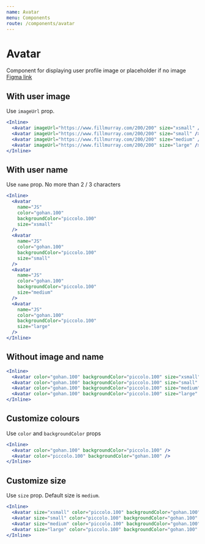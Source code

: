 ```yaml
---
name: Avatar
menu: Components
route: /components/avatar
---
```


# Avatar

Component for displaying user profile image or placeholder if no image
[Figma link](https://www.figma.com/file/rQDkupIZuIlueXNMoYObjt/Hub88---Templates?node-id=1448%3A0)

## With user image

Use `imageUrl` prop.

```jsx react-live
<Inline>
  <Avatar imageUrl="https://www.fillmurray.com/200/200" size="xsmall" />
  <Avatar imageUrl="https://www.fillmurray.com/200/200" size="small" />
  <Avatar imageUrl="https://www.fillmurray.com/200/200" size="medium" />
  <Avatar imageUrl="https://www.fillmurray.com/200/200" size="large" />
</Inline>
```

## With user name

Use `name` prop. No more than 2 / 3 characters

```jsx react-live
<Inline>
  <Avatar
    name="JS"
    color="gohan.100"
    backgroundColor="piccolo.100"
    size="xsmall"
  />
  <Avatar
    name="JS"
    color="gohan.100"
    backgroundColor="piccolo.100"
    size="small"
  />
  <Avatar
    name="JS"
    color="gohan.100"
    backgroundColor="piccolo.100"
    size="medium"
  />
  <Avatar
    name="JS"
    color="gohan.100"
    backgroundColor="piccolo.100"
    size="large"
  />
</Inline>
```

## Without image and name

```jsx react-live
<Inline>
  <Avatar color="gohan.100" backgroundColor="piccolo.100" size="xsmall" />
  <Avatar color="gohan.100" backgroundColor="piccolo.100" size="small" />
  <Avatar color="gohan.100" backgroundColor="piccolo.100" size="medium" />
  <Avatar color="gohan.100" backgroundColor="piccolo.100" size="large" />
</Inline>
```

## Customize colours

Use `color` and `backgroundColor` props

```jsx react-live
<Inline>
  <Avatar color="gohan.100" backgroundColor="piccolo.100" />
  <Avatar color="piccolo.100" backgroundColor="gohan.100" />
</Inline>
```

## Customize size

Use `size` prop. Default size is `medium`.

```jsx react-live
<Inline>
  <Avatar size="xsmall" color="piccolo.100" backgroundColor="gohan.100" />
  <Avatar size="small" color="piccolo.100" backgroundColor="gohan.100" />
  <Avatar size="medium" color="piccolo.100" backgroundColor="gohan.100" />
  <Avatar size="large" color="piccolo.100" backgroundColor="gohan.100" />
</Inline>
```
